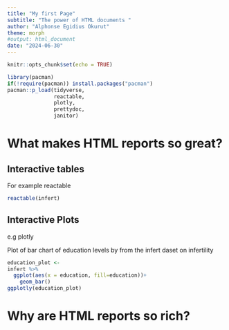 ```yaml
---
title: "My first Page"
subtitle: "The power of HTML documents "
author: "Alphonse Egidius Okurut"
theme: morph
#output: html_document
date: "2024-06-30"
---
```


```r
knitr::opts_chunk$set(echo = TRUE)

library(pacman)
if(!require(pacman)) install.packages("pacman")  
pacman::p_load(tidyverse,
               reactable,
               plotly,
               prettydoc,
               janitor)
```

# What makes HTML reports so great? {.tabset}

:::{.panel-tabset}

## Interactive tables

For example reactable

```r
reactable(infert)
```

## Interactive Plots

e.g plotly

Plot of bar chart of education levels by   from the infert daset on infertility

```r
education_plot <- 
infert %>% 
  ggplot(aes(x = education, fill=education))+
    geom_bar()
ggplotly(education_plot)
```

:::

# Why are HTML reports so rich?







